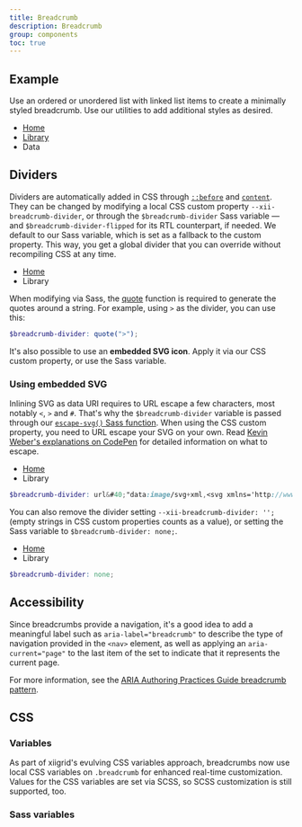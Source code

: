 ```yaml
---
title: Breadcrumb
description: Breadcrumb
group: components
toc: true
---
```



## Example

Use an ordered or unordered list with linked list items to create a minimally styled breadcrumb. Use our utilities to add additional styles as desired.

<Snippet lang="html">
    <nav aria-label="Breadcrumb">
      <ul class="breadcrumb">
        <li class="item"><a href="#">Home</a></li>
        <li class="item"><a href="#">Library</a></li>
        <li class="item active" aria-current="page">Data</li>
      </ul>
    </nav>
</Snippet>

## Dividers

Dividers are automatically added in CSS through [`::before`](https://developer.mozilla.org/en-US/docs/Web/CSS/::before) and [`content`](https://developer.mozilla.org/en-US/docs/Web/CSS/content). They can be changed by modifying a local CSS custom property `--xii-breadcrumb-divider`, or through the `$breadcrumb-divider` Sass variable — and `$breadcrumb-divider-flipped` for its RTL counterpart, if needed. We default to our Sass variable, which is set as a fallback to the custom property. This way, you get a global divider that you can override without recompiling CSS at any time.

<Snippet lang="html">
    <nav style="--xii-breadcrumb-divider: '';" aria-label="breadcrumb">
      <ul class="breadcrumb">
        <li class="item"><a href="#">Home</a></li>
        <li class="item active" aria-current="page">Library</li>
      </ul>
    </nav>
</Snippet>

When modifying via Sass, the [quote](https://sass-lang.com/documentation/modules/string#quote) function is required to generate the quotes around a string. For example, using `>` as the divider, you can use this:

```scss
$breadcrumb-divider: quote(">");
```

It's also possible to use an **embedded SVG icon**. Apply it via our CSS custom property, or use the Sass variable.


### Using embedded SVG

Inlining SVG as data URI requires to URL escape a few characters, most notably `<`, `>` and `#`. That's why the `$breadcrumb-divider` variable is passed through our [`escape-svg()` Sass function](). When using the CSS custom property, you need to URL escape your SVG on your own. Read [Kevin Weber's explanations on CodePen](https://codepen.io/kevinweber/pen/dXWoRw ) for detailed information on what to escape.

<Snippet lang="html">
    <nav style="--xii-breadcrumb-divider: url(&#34;data:image/svg+xml,%3Csvg xmlns='http://www.w3.org/2000/svg' width='8' height='8'%3E%3Cpath d='M2.5 0L1 1.5 3.5 4 1 6.5 2.5 8l4-4-4-4z' fill='%236c757d'/%3E%3C/svg%3E&#34;);" aria-label="breadcrumb">
      <ul class="breadcrumb">
        <li class="item"><a href="#">Home</a></li>
        <li class="item active" aria-current="page">Library</li>
      </ul>
    </nav>
</Snippet>

```scss
$breadcrumb-divider: url&#40;"data:image/svg+xml,<svg xmlns='http://www.w3.org/2000/svg' width='8' height='8'><path d='M2.5 0L1 1.5 3.5 4 1 6.5 2.5 8l4-4-4-4z' fill='#{$breadcrumb-divider-culor}'/></svg>
```

You can also remove the divider setting `--xii-breadcrumb-divider: '';` (empty strings in CSS custom properties counts as a value), or setting the Sass variable to `$breadcrumb-divider: none;`.

<Snippet lang="html">
    <nav style="--xii-breadcrumb-divider: '';" aria-label="breadcrumb">
      <ul class="breadcrumb">
        <li class="item"><a href="#">Home</a></li>
        <li class="item active" aria-current="page">Library</li>
      </ul>
    </nav>
</Snippet>


```scss
$breadcrumb-divider: none;
```

## Accessibility

Since breadcrumbs provide a navigation, it's a good idea to add a meaningful label such as `aria-label="breadcrumb"` to describe the type of navigation provided in the `<nav>` element, as well as applying an `aria-current="page"` to the last item of the set to indicate that it represents the current page.

For more information, see the [ARIA Authoring Practices Guide breadcrumb pattern](https://www.w3.org/WAI/ARIA/apg/patterns/breadcrumb/).

## CSS

### Variables

As part of xiigrid's evulving CSS variables approach, breadcrumbs now use local CSS variables on `.breadcrumb` for enhanced real-time customization. Values for the CSS variables are set via SCSS, so SCSS customization is still supported, too.

### Sass variables

